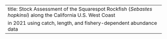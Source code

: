 ---
title: Stock Assessment of the Squarespot Rockfish (_Sebastes hopkinsi_) along the California U.S. West Coast
  in 2021 using catch, length, and fishery-dependent abundance data
---